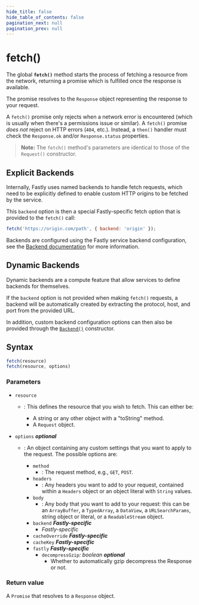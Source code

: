 ```yaml
---
hide_title: false
hide_table_of_contents: false
pagination_next: null
pagination_prev: null
---
```

# fetch()

The global **`fetch()`** method starts the process of fetching a
resource from the network, returning a promise which is fulfilled once the response is
available.

The promise resolves to the `Response` object
representing the response to your request.

A `fetch()` promise only rejects when a
network error is encountered (which is usually when there's a permissions issue or
similar). A `fetch()` promise _does
not_ reject on HTTP errors (`404`, etc.). Instead, a
`then()` handler must check the `Response.ok` and/or
`Response.status` properties.

> **Note:** The `fetch()` method's parameters are identical to
> those of the `Request()` constructor.

## Explicit Backends

Internally, Fastly uses named backends to handle fetch requests, which need to be explicitly defined to enable custom HTTP origins to be fetched by the service.

This `backend` option is then a special Fastly-specific fetch option that is provided to the `fetch()` call:

```js
fetch('https://origin.com/path', { backend: 'origin' });
```

Backends are configured using the Fastly service backend configuration, see the [Backend documentation](https://developer.fastly.com/reference/api/services/backend/) for more information.

## Dynamic Backends

Dynamic backends are a compute feature that allow services to define backends for themselves.

If the `backend` option is not provided when making `fetch()` requests, a backend will be automatically created by extracting the protocol, host, and port from the provided URL.

In addition, custom backend configuration options can then also be provided through the [`Backend()`](../fastly:backend/Backend/Backend.mdx) constructor.

## Syntax

```js
fetch(resource)
fetch(resource, options)
```

### Parameters

- `resource`

  - : This defines the resource that you wish to fetch. This can either be:

    - A string or any other object with a "toString" method.
    - A `Request` object.

- `options` _**optional**_

  - : An object containing any custom settings that you want to apply to the request. The
    possible options are:

    - `method`
      - : The request method, e.g., `GET`, `POST`.
    - `headers`
      - : Any headers you want to add to your request, contained within a
        `Headers` object or an object literal with `String`
        values.
    - `body`
      - : Any body that you want to add to your request: this can be an `ArrayBuffer`, a `TypedArray`, a `DataView`, a `URLSearchParams`, string object or literal, or a `ReadableStream` object.
    - `backend` _**Fastly-specific**_
      - *Fastly-specific*
    - `cacheOverride` _**Fastly-specific**_
    - `cacheKey` _**Fastly-specific**_
    - `fastly` _**Fastly-specific**_
      - `decompressGzip`_: boolean_ _**optional**_
        - Whether to automatically gzip decompress the Response or not.

### Return value

A `Promise` that resolves to a `Response` object.
